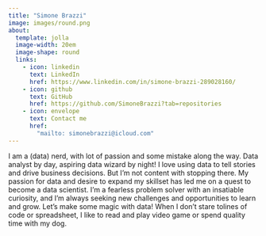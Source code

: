 ```yaml
---
title: "Simone Brazzi"
image: images/round.png
about:
  template: jolla
  image-width: 20em
  image-shape: round
  links:
    - icon: linkedin
      text: LinkedIn
      href: https://www.linkedin.com/in/simone-brazzi-289028160/
    - icon: github
      text: GitHub
      href: https://github.com/SimoneBrazzi?tab=repositories
    - icon: envelope
      text: Contact me
      href: 
        "mailto: simonebrazzi@icloud.com"
---
```


I am a (data) nerd, with lot of passion and some mistake along the way. Data analyst by day, aspiring data wizard by night! I love using data to tell stories and drive business decisions. But I'm not content with stopping there. My passion for data and desire to expand my skillset has led me on a quest to become a data scientist. I'm a fearless problem solver with an insatiable curiosity, and I'm always seeking new challenges and opportunities to learn and grow. Let's make some magic with data! When I don't stare tolines of code or spreadsheet, I like to read and play video game or spend quality time with my dog.
